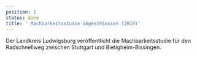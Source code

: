 ```yaml
---
position: 1
status: done
title: ' Machbarkeitsstudie abgeschlossen (2019)'
---
```

Der Landkreis Ludwigsburg veröffentlicht die Machbarkeitsstudie für den Radschnellweg zwischen Stuttgart und Bietigheim-Bissingen.
